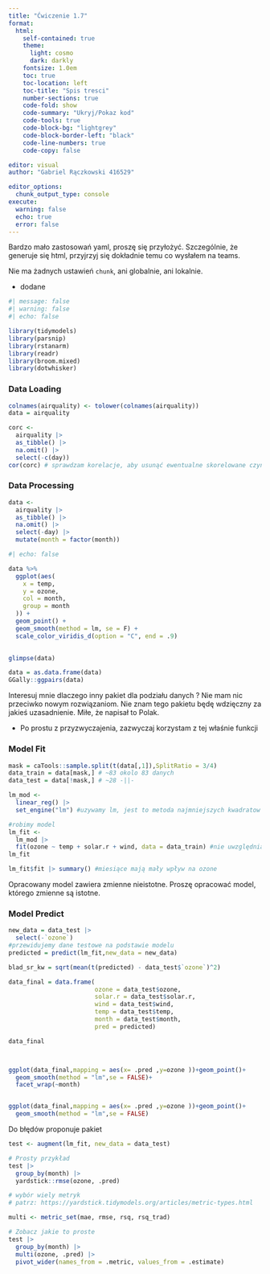 ```yaml
---
title: "Ćwiczenie 1.7"
format: 
  html:
    self-contained: true
    theme:
      light: cosmo
      dark: darkly
    fontsize: 1.0em
    toc: true
    toc-location: left
    toc-title: "Spis tresci"
    number-sections: true
    code-fold: show 
    code-summary: "Ukryj/Pokaz kod"
    code-tools: true
    code-block-bg: "lightgrey"
    code-block-border-left: "black" 
    code-line-numbers: true
    code-copy: false

editor: visual
author: "Gabriel Rączkowski 416529"

editor_options: 
  chunk_output_type: console
execute:
  warning: false
  echo: true
  error: false
---
```


Bardzo mało zastosowań yaml, proszę się przyłożyć. Szczególnie, że generuje się html, przyjrzyj się dokładnie temu co wysłałem na teams.

Nie ma żadnych ustawień `chunk`, ani globalnie, ani lokalnie.

- dodane

```r
#| message: false
#| warning: false
#| echo: false

library(tidymodels)
library(parsnip)
library(rstanarm)
library(readr)      
library(broom.mixed) 
library(dotwhisker)  
```

### Data Loading

```r
colnames(airquality) <- tolower(colnames(airquality))
data = airquality

corc <-
  airquality |>
  as_tibble() |>
  na.omit() |> 
  select(-c(day)) 
cor(corc) # sprawdzam korelacje, aby usunąć ewentualne skorelowane czynniki

```

### Data Processing


```r

data <-
  airquality |>
  as_tibble() |>
  na.omit() |> 
  select(-day) |> 
  mutate(month = factor(month)) 

```

```r
#| echo: false

data %>%
  ggplot(aes(
    x = temp,
    y = ozone,
    col = month,
    group = month
  )) +
  geom_point() +
  geom_smooth(method = lm, se = F) +
  scale_color_viridis_d(option = "C", end = .9)
  
```

```r
glimpse(data)

data = as.data.frame(data)
GGally::ggpairs(data)
```

Interesuj mnie dlaczego inny pakiet dla podziału danych ? Nie mam nic przeciwko nowym rozwiązaniom. Nie znam tego pakietu będę wdzięczny za jakieś uzasadnienie. Miłe, że napisał to Polak.

- Po prostu z przyzwyczajenia, zazwyczaj korzystam z tej właśnie funkcji

### Model Fit

```r
mask = caTools::sample.split(t(data[,1]),SplitRatio = 3/4)
data_train = data[mask,] # ~83 okolo 83 danych
data_test = data[!mask,] # ~28 -||-

lm_mod <- 
  linear_reg() |> 
  set_engine("lm") #uzywamy lm, jest to metoda najmniejszych kwadratow

#robimy model
lm_fit <-  
  lm_mod |>
  fit(ozone ~ temp + solar.r + wind, data = data_train) #nie uwzględniamy interakcji miedzy zmiennymi
lm_fit 

lm_fit$fit |> summary() #miesiące mają mały wpływ na ozone
```

Opracowany model zawiera zmienne nieistotne. Proszę opracować model, którego zmienne są istotne.

### Model Predict

```r

new_data = data_test |> 
  select(-`ozone`)
#przewidujemy dane testowe na podstawie modelu
predicted = predict(lm_fit,new_data = new_data)

blad_sr_kw = sqrt(mean(t(predicted) - data_test$`ozone`)^2)

data_final = data.frame(
                        ozone = data_test$ozone,
                        solar.r = data_test$solar.r,
                        wind = data_test$wind,
                        temp = data_test$temp,
                        month = data_test$month,
                        pred = predicted)

data_final



ggplot(data_final,mapping = aes(x= .pred ,y=ozone ))+geom_point()+
  geom_smooth(method = "lm",se = FALSE)+
  facet_wrap(~month)


ggplot(data_final,mapping = aes(x= .pred ,y=ozone ))+geom_point()+
  geom_smooth(method = "lm",se = FALSE)
```

Do błędów proponuje pakiet

```r
test <- augment(lm_fit, new_data = data_test) 

# Prosty przykład 
test |> 
  group_by(month) |> 
  yardstick::rmse(ozone, .pred)

# wybór wiely metryk
# patrz: https://yardstick.tidymodels.org/articles/metric-types.html

multi <- metric_set(mae, rmse, rsq, rsq_trad)

# Zobacz jakie to proste 
test |> 
  group_by(month) |> 
  multi(ozone, .pred) |> 
  pivot_wider(names_from = .metric, values_from = .estimate)


```
